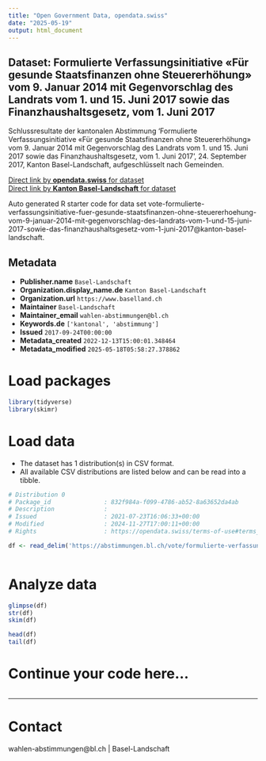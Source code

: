 ```yaml
---
title: "Open Government Data, opendata.swiss"
date: "2025-05-19"
output: html_document
---
```


## Dataset: Formulierte Verfassungsinitiative «Für gesunde Staatsfinanzen ohne Steuererhöhung» vom 9. Januar 2014 mit Gegenvorschlag des Landrats vom 1. und 15. Juni 2017 sowie das Finanzhaushaltsgesetz, vom 1. Juni 2017

Schlussresultate der kantonalen Abstimmung 'Formulierte Verfassungsinitiative «Für gesunde Staatsfinanzen ohne Steuererhöhung» vom 9. Januar 2014 mit Gegenvorschlag des Landrats vom 1. und 15. Juni 2017 sowie das Finanzhaushaltsgesetz, vom 1. Juni 2017', 24. September 2017, Kanton Basel-Landschaft, aufgeschlüsselt nach Gemeinden.

[Direct link by **opendata.swiss** for dataset](https://opendata.swiss/de/dataset/formulierte-verfassungsinitiative-fur-gesunde-staatsfinanzen-ohne-steuererhohung-vom-9-jan-2017)<br>
[Direct link by **Kanton Basel-Landschaft** for dataset](https://abstimmungen.bl.ch/vote/formulierte-verfassungsinitiative-fuer-gesunde-staatsfinanzen-ohne-steuererhoehung-vom-9-januar-2014-mit-gegenvorschlag-des-landrats-vom-1-und-15-juni-2017-sowie-das-finanzhaushaltsgesetz-vom-1-juni-2017/data)

Auto generated R starter code for data set vote-formulierte-verfassungsinitiative-fuer-gesunde-staatsfinanzen-ohne-steuererhoehung-vom-9-januar-2014-mit-gegenvorschlag-des-landrats-vom-1-und-15-juni-2017-sowie-das-finanzhaushaltsgesetz-vom-1-juni-2017@kanton-basel-landschaft.

## Metadata

- **Publisher.name** `Basel-Landschaft`
- **Organization.display_name.de** `Kanton Basel-Landschaft`
- **Organization.url** `https://www.baselland.ch`
- **Maintainer** `Basel-Landschaft`
- **Maintainer_email** `wahlen-abstimmungen@bl.ch`
- **Keywords.de** `['kantonal', 'abstimmung']`
- **Issued** `2017-09-24T00:00:00`
- **Metadata_created** `2022-12-13T15:00:01.348464`
- **Metadata_modified** `2025-05-18T05:58:27.378862`


# Load packages

```r

library(tidyverse)
library(skimr)

```

# Load data

-   The dataset has 1 distribution(s) in CSV format.
-   All available CSV distributions are listed below and can be read into a tibble.

```r

# Distribution 0
# Package_id               : 832f984a-f099-4786-ab52-8a63652da4ab
# Description              : 
# Issued                   : 2021-07-23T16:06:33+00:00
# Modified                 : 2024-11-27T17:00:11+00:00
# Rights                   : https://opendata.swiss/terms-of-use#terms_by

df <- read_delim('https://abstimmungen.bl.ch/vote/formulierte-verfassungsinitiative-fuer-gesunde-staatsfinanzen-ohne-steuererhoehung-vom-9-januar-2014-mit-gegenvorschlag-des-landrats-vom-1-und-15-juni-2017-sowie-das-finanzhaushaltsgesetz-vom-1-juni-2017/data-csv')



```

# Analyze data

```r

glimpse(df)
str(df)
skim(df)

head(df)
tail(df)

```

# Continue your code here...

```r

```

------------------------------------------------------------------------

# Contact

wahlen-abstimmungen@bl.ch | Basel-Landschaft
